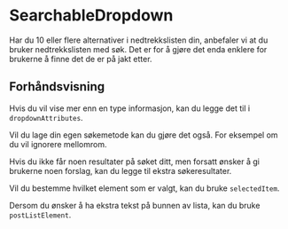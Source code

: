 
<Meta of={SearchableDropdownStories} />

# SearchableDropdown

Har du 10 eller flere alternativer i nedtrekkslisten din, anbefaler vi at du bruker nedtrekkslisten med søk.
Det er for å gjøre det enda enklere for brukerne å finne det de er på jakt etter.

## Forhåndsvisning

<Canvas of={SearchableDropdownStories.Standard} />
<Controls of={SearchableDropdownStories.Standard} />

Hvis du vil vise mer enn en type informasjon, kan du legge det til i `dropdownAttributes`.

<Canvas of={SearchableDropdownStories.DropdownAttributes} />

Vil du lage din egen søkemetode kan du gjøre det også. For eksempel om du vil ignorere mellomrom.

<Canvas of={SearchableDropdownStories.CustomSearch} />

Hvis du ikke får noen resultater på søket ditt, men forsatt ønsker å gi brukerne noen forslag, kan du legge til ekstra søkeresultater.

<Canvas of={SearchableDropdownStories.ExtraResults} />

Vil du bestemme hvilket element som er valgt, kan du bruke `selectedItem`.

<Canvas of={SearchableDropdownStories.SelectedItem} />

Dersom du ønsker å ha ekstra tekst på bunnen av lista, kan du bruke `postListElement`.

<Canvas of={SearchableDropdownStories.PostListElement} />
